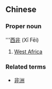 == Chinese == 
=== Proper noun === 
'''[[西]][[非]] (Xī Fēi)

#[[West Africa]]

===Related terms===
*[[非洲]]